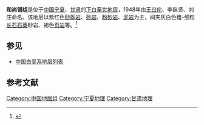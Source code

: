 {{Infobox rockunit
| name           = 和尚铺组
| period         = 下白垩世
| age            = 
| image          = 
| imagesize      = 
| caption        = 
| type           = [[组_(地质学)|组]]
| prilithology   = 紫红色[[砂砾岩|砂砾岩]]、[[砂岩|砂岩]]、[[粉砂岩|粉砂岩]]、[[泥岩|泥岩]]
| otherlithology = 灰白色粗-细粒[[长石|长石]][[石英|石英]]砂岩、褐色[[页岩|页岩]]等
| namedfor       = 
| namedby        = [[王曰伦|王曰伦]]、李启贤、刘庄
| region         = [[宁夏|宁夏]]、[[甘肃|甘肃]]
| country        = {{PRC}}
| coordinates    =
| unitof         =
| subunits       = 
| underlies      = [[李洼峡组|李洼峡组]]
| overlies       = [[三桥组|三桥组]]
| thickness      = 
| extent         =
| area           = 
| map            = 
| map_caption    = 
}}
'''和尚铺组'''是位于[[中国|中国]][[宁夏|宁夏]]、[[甘肃|甘肃]]的[[下白垩世|下白垩世]][[地层|地层]]，1948年由[[王曰伦|王曰伦]]、李启贤、刘庄命名。该地层以紫红色[[砂砾岩|砂砾岩]]、[[砂岩|砂岩]]、[[粉砂岩|粉砂岩]]、[[泥岩|泥岩]]为主，间夹灰白色粗-细粒[[长石|长石]][[石英|石英]]砂岩、褐色[[页岩|页岩]]等。<ref>{{cite book | title=《中国岩石地层辞典》 | publisher=中国地质大学出版社 | author=高振家、陈克强、魏家庸 | year=2000}}</ref>

== 参见 ==
* [[中国白垩系地层列表|中国白垩系地层列表]]

== 参考文献 ==
{{Reflist}}

{{地质小作品}}

[[Category:中国地层组|Category:中国地层组]]
[[Category:宁夏地理|Category:宁夏地理]]
[[Category:甘肃地理|Category:甘肃地理]]